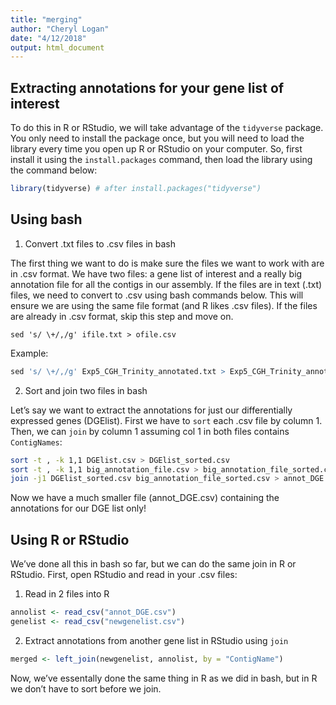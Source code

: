 ```yaml
---
title: "merging"
author: "Cheryl Logan"
date: "4/12/2018"
output: html_document
---
```


## Extracting annotations for your gene list of interest

To do this in R or RStudio, we will take advantage of the `tidyverse` package. You only need to install the package once, but you will need to load the library every time you open up R or RStudio on your computer. So, first install it using the `install.packages` command, then load the library using the command below:

```r
library(tidyverse) # after install.packages("tidyverse")
```


## Using bash

1. Convert .txt files to .csv files in bash

The first thing we want to do is make sure the files we want to work with are in .csv format. We have two files: a gene list of interest and a really big annotation file for all the contigs in our assembly. If the files are in text (.txt) files, we need to convert to .csv using bash commands below. This will ensure we are using the same file format (and R likes .csv files). If the files are already in .csv format, skip this step and move on.

`sed 's/ \+/,/g' ifile.txt > ofile.csv`

Example:
```r
sed 's/ \+/,/g' Exp5_CGH_Trinity_annotated.txt > Exp5_CGH_Trinity_annotated.csv
```
 
2. Sort and join two files in bash

Let's say we want to extract the annotations for just our differentially expressed genes (DGElist). First we have to `sort` each .csv file by column 1. Then, we can `join` by column 1 assuming col 1 in  both files contains `ContigNames`:

```bash
sort -t , -k 1,1 DGElist.csv > DGElist_sorted.csv
sort -t , -k 1,1 big_annotation_file.csv > big_annotation_file_sorted.csv
join -j1 DGElist_sorted.csv big_annotation_file_sorted.csv > annot_DGE.csv
```
 
Now we have a much smaller file (annot_DGE.csv) containing the annotations for our DGE list only!

## Using R or RStudio

We've done all this in bash so far, but we can do the same join in R or RStudio. First, open RStudio and read in your .csv files:

1. Read in 2 files into R
```r
annolist <- read_csv("annot_DGE.csv")
genelist <- read_csv("newgenelist.csv")
```

2. Extract annotations from another gene list in RStudio using `join`
```r
merged <- left_join(newgenelist, annolist, by = "ContigName") 
```

Now, we've essentally done the same thing in R as we did in bash, but in R we don't have to sort before we join. 